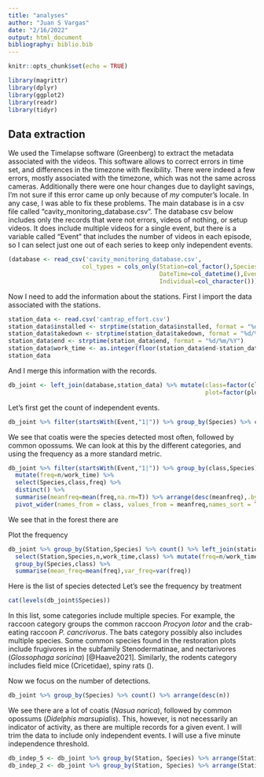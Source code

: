 ```yaml
---
title: "analyses"
author: "Juan S Vargas"
date: "2/16/2022"
output: html_document
bibliography: biblio.bib
---
```


```r
knitr::opts_chunk$set(echo = TRUE)
```
```r
library(magrittr)
library(dplyr)
library(ggplot2)
library(readr)
library(tidyr)
```

## Data extraction

We used the Timelapse software (Greenberg) to extract the metadata associated with the videos. This software allows to correct errors in time set, and differences in the timezone with flexibility. There were indeed a few errors, mostly associated with the timezone, which was not the same across cameras. Additionally there were one hour changes due to daylight savings, I'm not sure if this error came up only because of <i>my</i> computer's locale. In any case, I was able to fix these problems. The main database is in a csv file called "cavity_monitoring_database.csv".
The database csv below includes only the records that were not errors, videos of nothing, or setup videos. It does include multiple videos for a single event, but there is a variable called "Event" that includes the number of videos in each episode, so I can select just one out of each series to keep only independent events.

```r
(database <- read_csv('cavity_monitoring_database.csv',
                     col_types = cols_only(Station=col_factor(),Species=col_factor(),
                                           DateTime=col_datetime(),Event=col_character(),
                                           Individual=col_character())))
```

Now I need to add the information about the stations. First I import the data associated with the stations.

```r
station_data <- read.csv('camtrap_effort.csv')
station_data$installed <- strptime(station_data$installed, format = "%d/%m/%Y")
station_data$takedown <- strptime(station_data$takedown, format = "%d/%m/%Y")
station_data$end <- strptime(station_data$end, format = "%d/%m/%Y")
station_data$work_time <- as.integer(floor(station_data$end-station_data$installed))
station_data
```

And I merge this information with the records.
```r
db_joint <- left_join(database,station_data) %>% mutate(class=factor(class, levels = c('Forest','Natural regeneration','Low Balsa','Medium Balsa','High Balsa')),
                                                        plot=factor(plot),Station=factor(Station))
```
Let's first get the count of independent events.
```r
db_joint %>% filter(startsWith(Event,"1|")) %>% group_by(Species) %>% count() %>% arrange(desc(n))
```
We see that coatis were the species detected most often, followed by common opossums. We can look at this by the different categories, and using the frequency as a more standard metric.
```r
db_joint %>% filter(startsWith(Event,"1|")) %>% group_by(class,Species) %>% add_count() %>% 
  mutate(freq=n/work_time) %>% 
  select(Species,class,freq) %>% 
  distinct() %>% 
  summarise(meanfreq=mean(freq,na.rm=T)) %>% arrange(desc(meanfreq),.by_group = T) %>% 
  pivot_wider(names_from = class, values_from = meanfreq,names_sort = TRUE)
```
We see that in the forest there are 

Plot the frequency
```r
db_joint %>% group_by(Station,Species) %>% count() %>% left_join(station_data) %>% 
  select(Station,Species,n,work_time,class) %>% mutate(freq=n/work_time) %>% ungroup() %>% 
  group_by(Species,class) %>% 
  summarise(mean_freq=mean(freq),var_freq=var(freq))
```
Here is the list of species detected
Let's see the frequency by treatment
```r
cat(levels(db_joint$Species))
```
In this list, some categories include multiple species. For example, the raccoon category groups the common raccoon <i>Procyon lotor</i> and the crab-eating raccoon <i>P. cancrivorus</i>. The bats category possibly also includes multiple species. Some common species found in the restoration plots include frugivores in the subfamily Stenodermatinae, and nectarivores (<i>Glossophaga soricina</i>) [@Haave2021]. Similarly, the rodents category includes field mice (Cricetidae), spiny rats ().

Now we focus on the number of detections.
```r
db_joint %>% group_by(Species) %>% count() %>% arrange(desc(n))
```
We see there are a lot of coatis (<i>Nasua narica</i>), followed by common opossums (<i>Didelphis marsupialis</i>). This, however, is not necessarily an indicator of activity, as there are multiple records for a given event. I will trim the data to include only independent events. I will use a five minute independence threshold. 
```r
db_indep_5 <- db_joint %>% group_by(Station, Species) %>% arrange(Station, Species, DateTime) %>% mutate(tdif=lead(DateTime)-DateTime, newevent=tdif>5*60|is.na(tdif)) %>% filter(newevent==TRUE)
db_indep_2 <- db_joint %>% group_by(Station, Species) %>% arrange(Station, Species, DateTime) %>% mutate(tdif=lead(DateTime)-DateTime, newevent=tdif>2*60|is.na(tdif)) %>% filter(newevent==TRUE)
```


